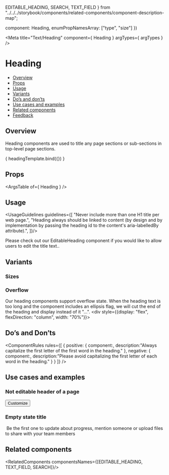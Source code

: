   EDITABLE_HEADING,
  SEARCH,
  TEXT_FIELD
} from "../../../storybook/components/related-components/component-description-map";

  component: Heading,
  enumPropNamesArray: ["type", "size"]
})

<Meta
  title="Text/Heading"
  component={ Heading }
  argTypes={ argTypes }
/>

<!--- Component template -->


<!--- Component documentation -->

# Heading
- [Overview](#overview)
- [Props](#props)
- [Usage](#usage)
- [Variants](#variants)
- [Do’s and don’ts](#dos-and-donts)
- [Use cases and examples](#use-cases-and-examples)
- [Related components](#related-components)
- [Feedback](#feedback)

## Overview
Heading components are used to title any page sections or sub-sections in top-level page sections.

<Canvas>
  <Story name="Overview"
         args={{ value: "Hello world" }}>
    { headingTemplate.bind({}) }
  </Story>
</Canvas>

## Props
<ArgsTable of={ Heading } />

## Usage
<UsageGuidelines guidelines={[
  "Never include more than one H1 title per web page.",
  "Heading always should be linked to content (by design and by implementation by passing the heading id to the content's aria-labelledBy attribute).",
]}/>

<Tip title="Not what you were looking for?">Please check out our <Link href="/?path=/docs/inputs-editableheading--overview" withoutSpacing>EditableHeading</Link> component if you would like to allow users to edit the title text..</Tip>

## Variants
### Sizes
<Canvas>
  <Story name="Sizes">
    <div style={{display: "flex", flexDirection: "column" }}>
    <Heading type={Heading.types.h1} value="Hello H1" />
    <Heading type={Heading.types.h1} value="Hello H1 medium" size="medium" />
    <Heading type={Heading.types.h2} value="Hello H2" />
    <Heading type={Heading.types.h2} value="Hello H2 small" size="small" />
    <Heading type={Heading.types.h3} value="Hello H3" />
    <Heading type={Heading.types.h4} value="Suggest Edit H4" suggestEditOnHover />
    <Heading type={Heading.types.h5} value="H5 with tooltip" nonEllipsisTooltip="Click to edit" />
    </div>
  </Story>
</Canvas>

### Overflow
Our heading components support overflow state.
When the heading text is too long and the component includes an ellipsis flag, we will cut the end of the heading and display instead of it "...".
<Canvas>
  <Story name="Overflow">
    <div style={{display: "flex", flexDirection: "column", width: "70%"}}>
      <Heading
        type={Heading.types.h2}
        value="Heading without overflow heading without overflow heading without overflow"
        ellipsis={false}
        nonEllipsisTooltip="Non ellipsis tooltip"
      />
      <Heading
        type={Heading.types.h2}
        value="Heading with overflow heading with overflow heading with overflow heading with overflow heading with overflow"
        ellipsis
        nonEllipsisTooltip="Non ellipsis tooltip (this tooltip is not shown since overflow)"
      />
      <div>
        <Heading
          type={Heading.types.h2}
          value="Heading with overflow when text is longer then 2 lines heading with overflow when text is longer then 2 lines heading with overflow when text is longer then 2 lines"
          ellipsisMaxLines={2}
          nonEllipsisTooltip="Non ellipsis tooltip (this tooltip is not shown since overflow)"
        />
      </div>
    </div>
  </Story>
</Canvas>

## Do’s and Don’ts
<ComponentRules
  rules={[
    {
      positive: {
        component:<Heading value="Hello world"/>,
        description:"Always capitalize the first letter of the first word in the heading."
      },
      negative: {
        component:<Heading value="Hello World"/>,
        description:"Please avoid capitalizing the first letter of each word in the heading."
      }
    }
  ]}
/>


## Use cases and examples

### Not editable header of a page
<Canvas>
  <Story name="Not editable header of a page">
    <div style={{width: "100%"}}>
      <Heading type={Heading.types.h1} value="My Work" id="my-work-id"/>
      <Divider/>
      <div className={classes["page-header_commands"]} style={{display: "flex", alignItems: "center"}} aria-labelledby="my-work-id">
        <Search wrapperClassName={classes["page-header_search"]} placeholder="Search"/>
        <Checkbox label="Hide done items" checked />
        <Button leftIcon={Custom} kind={Button.kinds.TERTIARY}>Customize</Button>
      </div>
    </div>
  </Story>
</Canvas>

### Empty state title
<Canvas>
  <Story name="Empty state title">
    <div className={classes["empty-state-container"]} aria-labelledby="empty-state-id">
      <img style={{width: "290px"}} src={emptyStateExample} alt="" />
      <Heading type={Heading.types.h2} id="empty-state-id" value="No updates yet for this item"/>
      <span style={{width: "50%", textAlign: "center"}}>Be the first one to update about progress, mention someone or upload files to share with your team members</span>
    </div>
  </Story>
</Canvas>

## Related components
<RelatedComponents componentsNames={[EDITABLE_HEADING, TEXT_FIELD, SEARCH]}/>
